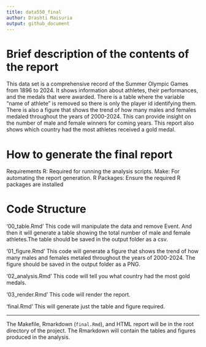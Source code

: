 ```yaml
---
title: data550_final
author: Drashti Maisuria
output: github_document
---
```


# Brief description of the contents of the report
This data set is a comprehensive record of the Summer Olympic Games from 1896
to 2024. It shows information about athletes, their performances, and the medals that
were awarded. There is a table where the variable “name of athlete” is removed 
so there is only the player id identifying them. There is also a figure that 
shows the trend of how many males and females medaled throughout the years of 
2000-2024. This can provide insight on the number of male and female winners 
for coming years. This report also shows which country had the most athletes 
received a gold medal.

# How to generate the final report
Requirements
R: Required for running the analysis scripts.
Make: For automating the report generation.
R Packages: Ensure the required R packages are installed

# Code Structure
'00_table.Rmd'
This code will manipulate the data and remove Event. And then it will generate a 
table showing the total number of male and female athletes.The table should be 
saved in the output folder as a csv.

'01_figure.Rmd'
This code will generate a figure that shows the trend of how many males and 
females metaled throughout the years of 2000-2024. The figure should be saved in 
the output folder as a PNG. 

'02_analysis.Rmd'
This code will tell you what country had the most gold medals. 

'03_render.Rmd'
This code will render the report. 

'final.Rmd' 
This will generate just the table and figure required. 

-------------------------------------------------------------------------------

The Makefile, Rmarkdown (`final.Rmd`), and HTML report will be in the root 
directory of the project. The Rmarkdown will contain the tables and figures 
produced in the analysis.


